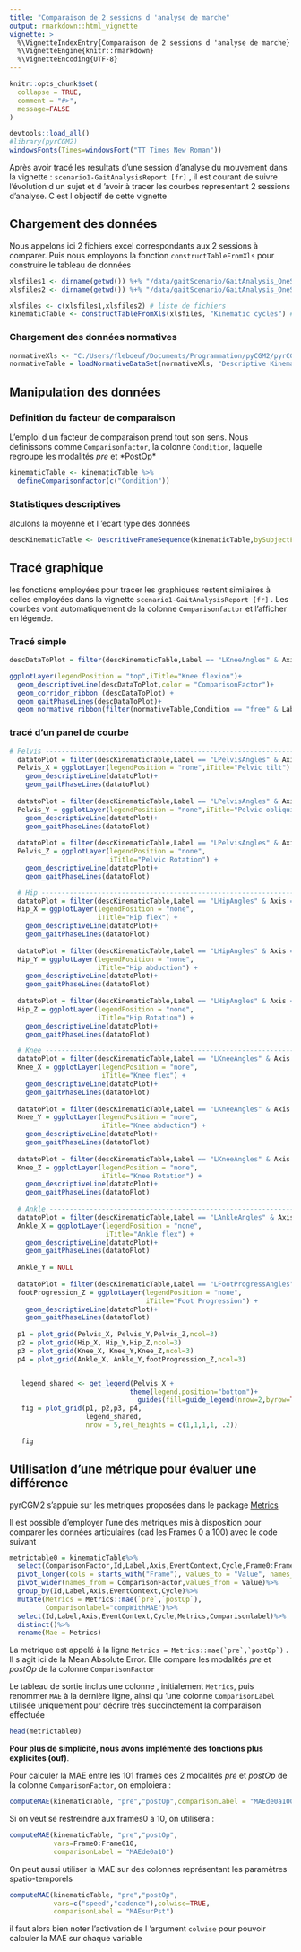 ```yaml
---
title: "Comparaison de 2 sessions d 'analyse de marche"
output: rmarkdown::html_vignette
vignette: >
  %\VignetteIndexEntry{Comparaison de 2 sessions d 'analyse de marche}
  %\VignetteEngine{knitr::rmarkdown}
  %\VignetteEncoding{UTF-8}
---
```


```r
knitr::opts_chunk$set(
  collapse = TRUE,
  comment = "#>",
  message=FALSE
)
```

```r
devtools::load_all()
#library(pyrCGM2)
windowsFonts(Times=windowsFont("TT Times New Roman"))
```

Après avoir tracé les resultats d'une session d'analyse du mouvement dans la vignette : `scenario1-GaitAnalysisReport [fr]` , il est courant de suivre l'évolution d un sujet et d 'avoir à tracer les courbes representant 2 sessions d'analyse. C est l objectif de cette vignette

## Chargement des données

Nous appelons ici 2 fichiers excel correspondants aux 2 sessions à comparer. Puis nous employons la fonction `constructTableFromXls` pour construire le tableau de données

```r
xlsfiles1 <- dirname(getwd()) %+% "/data/gaitScenario/GaitAnalysis_OneSubject_PreOp.xls"
xlsfiles2 <- dirname(getwd()) %+% "/data/gaitScenario/GaitAnalysis_OneSubject_PostOp.xls"

xlsfiles <- c(xlsfiles1,xlsfiles2) # liste de fichiers
kinematicTable <- constructTableFromXls(xlsfiles, "Kinematic cycles") # construction des données

```

### Chargement des données normatives

```r
normativeXls <- "C:/Users/fleboeuf/Documents/Programmation/pyCGM2/pyrCGM2/" %+% "/data/normative/pyCGM2-Schwartz2008.xlsx"
normativeTable = loadNormativeDataSet(normativeXls, "Descriptive Kinematics")
```

## Manipulation des données

### Definition du facteur de comparaison

L'emploi d un facteur de comparaison prend tout son sens. Nous definissons comme `Comparisonfactor`, la colonne `Condition`, laquelle regroupe les modalités *pre* et \*PostOp\*

```r

kinematicTable <- kinematicTable %>%
  defineComparisonfactor(c("Condition"))

```

### Statistiques descriptives

alculons la moyenne et l 'ecart type des données

```r
descKinematicTable <- DescritiveFrameSequence(kinematicTable,bySubjectFlag = FALSE)
```

## Tracé graphique

les fonctions employées pour tracer les graphiques restent similaires à celles employées dans la vignette `scenario1-GaitAnalysisReport [fr]` . Les courbes vont automatiquement de la colonne `Comparisonfactor` et l'afficher en légende.

### Tracé simple

```r
descDataToPlot = filter(descKinematicTable,Label == "LKneeAngles" & Axis == "X" & EventContext =="Left")

ggplotLayer(legendPosition = "top",iTitle="Knee flexion")+
  geom_descriptiveLine(descDataToPlot,color = "ComparisonFactor")+
  geom_corridor_ribbon (descDataToPlot) +
  geom_gaitPhaseLines(descDataToPlot)+
  geom_normative_ribbon(filter(normativeTable,Condition == "free" & Label == "KneeAngles" & Axis == "X"))
```

### tracé d'un panel de courbe

```r
# Pelvis ------------------------------------------------------------------
  datatoPlot = filter(descKinematicTable,Label == "LPelvisAngles" & Axis == "X" & EventContext =="Left")
  Pelvis_X = ggplotLayer(legendPosition = "none",iTitle="Pelvic tilt") + 
    geom_descriptiveLine(datatoPlot)+
    geom_gaitPhaseLines(datatoPlot)
  
  datatoPlot = filter(descKinematicTable,Label == "LPelvisAngles" & Axis == "Y" & EventContext =="Left")
  Pelvis_Y = ggplotLayer(legendPosition = "none",iTitle="Pelvic obliquity") + 
    geom_descriptiveLine(datatoPlot)+
    geom_gaitPhaseLines(datatoPlot)
  
  datatoPlot = filter(descKinematicTable,Label == "LPelvisAngles" & Axis == "Z" & EventContext =="Left")
  Pelvis_Z = ggplotLayer(legendPosition = "none",
                         iTitle="Pelvic Rotation") + 
    geom_descriptiveLine(datatoPlot)+
    geom_gaitPhaseLines(datatoPlot)

  # Hip ------------------------------------------------------------------
  datatoPlot = filter(descKinematicTable,Label == "LHipAngles" & Axis == "X" & EventContext =="Left")
  Hip_X = ggplotLayer(legendPosition = "none",
                      iTitle="Hip flex") + 
    geom_descriptiveLine(datatoPlot)+
    geom_gaitPhaseLines(datatoPlot)
  
  datatoPlot = filter(descKinematicTable,Label == "LHipAngles" & Axis == "Y" & EventContext =="Left")
  Hip_Y = ggplotLayer(legendPosition = "none",
                      iTitle="Hip abduction") + 
    geom_descriptiveLine(datatoPlot)+
    geom_gaitPhaseLines(datatoPlot)
  
  datatoPlot = filter(descKinematicTable,Label == "LHipAngles" & Axis == "Z" & EventContext =="Left")
  Hip_Z = ggplotLayer(legendPosition = "none",
                      iTitle="Hip Rotation") + 
    geom_descriptiveLine(datatoPlot)+
    geom_gaitPhaseLines(datatoPlot)  

  # Knee ------------------------------------------------------------------
  datatoPlot = filter(descKinematicTable,Label == "LKneeAngles" & Axis == "X" & EventContext =="Left")
  Knee_X = ggplotLayer(legendPosition = "none",
                       iTitle="Knee flex") + 
    geom_descriptiveLine(datatoPlot)+
    geom_gaitPhaseLines(datatoPlot)
  
  datatoPlot = filter(descKinematicTable,Label == "LKneeAngles" & Axis == "Y" & EventContext =="Left")
  Knee_Y = ggplotLayer(legendPosition = "none",
                       iTitle="Knee abduction") + 
    geom_descriptiveLine(datatoPlot)+
    geom_gaitPhaseLines(datatoPlot)
  
  datatoPlot = filter(descKinematicTable,Label == "LKneeAngles" & Axis == "Z" & EventContext =="Left")
  Knee_Z = ggplotLayer(legendPosition = "none",
                       iTitle="Knee Rotation") + 
    geom_descriptiveLine(datatoPlot)+
    geom_gaitPhaseLines(datatoPlot)  
  
  # Ankle ------------------------------------------------------------------
  datatoPlot = filter(descKinematicTable,Label == "LAnkleAngles" & Axis == "X" & EventContext =="Left")
  Ankle_X = ggplotLayer(legendPosition = "none",
                        iTitle="Ankle flex") + 
    geom_descriptiveLine(datatoPlot)+
    geom_gaitPhaseLines(datatoPlot)
  
  Ankle_Y = NULL
  
  datatoPlot = filter(descKinematicTable,Label == "LFootProgressAngles" & Axis == "Z" & EventContext =="Left")
  footProgression_Z = ggplotLayer(legendPosition = "none",
                                  iTitle="Foot Progression") + 
    geom_descriptiveLine(datatoPlot)+
    geom_gaitPhaseLines(datatoPlot)  
  
  p1 = plot_grid(Pelvis_X, Pelvis_Y,Pelvis_Z,ncol=3)
  p2 = plot_grid(Hip_X, Hip_Y,Hip_Z,ncol=3)
  p3 = plot_grid(Knee_X, Knee_Y,Knee_Z,ncol=3)
  p4 = plot_grid(Ankle_X, Ankle_Y,footProgression_Z,ncol=3)


   legend_shared <- get_legend(Pelvis_X +
                              theme(legend.position="bottom")+
                                guides(fill=guide_legend(nrow=2,byrow=TRUE)))
   fig = plot_grid(p1, p2,p3, p4,
                   legend_shared,
                   nrow = 5,rel_heights = c(1,1,1,1, .2))

   fig
```

## Utilisation d'une métrique pour évaluer une différence

pyrCGM2 s'appuie sur les metriques proposées dans le package [Metrics](https://cran.r-project.org/web/packages/Metrics/Metrics.pdf)

Il est possible d'employer l'une des metriques mis à disposition pour comparer les données articulaires (cad les Frames 0 a 100) avec le code suivant

```r
metrictable0 = kinematicTable%>%
  select(ComparisonFactor,Id,Label,Axis,EventContext,Cycle,Frame0:Frame100)%>%
  pivot_longer(cols = starts_with("Frame"), values_to = "Value", names_to = "Variable")%>%
  pivot_wider(names_from = ComparisonFactor,values_from = Value)%>%
  group_by(Id,Label,Axis,EventContext,Cycle)%>%
  mutate(Metrics = Metrics::mae(`pre`,`postOp`),
         Comparisonlabel="compWithMAE")%>%
  select(Id,Label,Axis,EventContext,Cycle,Metrics,Comparisonlabel)%>%
  distinct()%>%
  rename(Mae = Metrics)
```

La métrique est appelé à la ligne `` Metrics = Metrics::mae(`pre`,`postOp`) `` . Il s agit ici de la Mean Absolute Error. Elle compare les modalités *pre* et *postOp* de la colonne `ComparisonFactor`

Le tableau de sortie inclus une colonne , initialement `Metrics`, puis renommer `MAE` à la dernière ligne, ainsi qu 'une colonne `ComparisonLabel` utilisée uniquement pour décrire très succinctement la comparaison effectuée

```r
head(metrictable0)
```

**Pour plus de simplicité, nous avons implémenté des fonctions plus explicites (ouf)**.

Pour calculer la MAE entre les 101 frames des 2 modalités *pre* et *postOp* de la colonne `ComparisonFactor`, on emploiera :

```r
computeMAE(kinematicTable, "pre","postOp",comparisonLabel = "MAEde0a100")

```

Si on veut se restreindre aux frames0 a 10, on utilisera :

```r
computeMAE(kinematicTable, "pre","postOp",
           vars=Frame0:Frame010,
           comparisonLabel = "MAEde0a10")

```

On peut aussi utiliser la MAE sur des colonnes représentant les paramètres spatio-temporels

```r
computeMAE(kinematicTable, "pre","postOp",
           vars=c("speed","cadence"),colwise=TRUE,
           comparisonLabel = "MAEsurPst")
```

il faut alors bien noter l'activation de l 'argument `colwise` pour pouvoir calculer la MAE sur chaque variable

